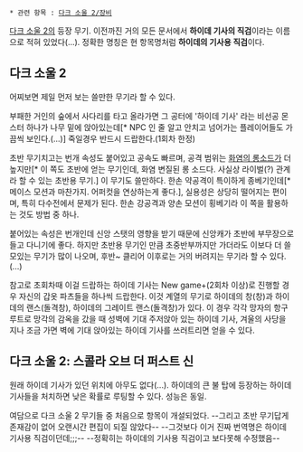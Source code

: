  * 관련 항목 : [[다크 소울 2/장비]]

[[다크 소울 2]]의 등장 무기. 이전까진 거의 모든 문서에서 '''하이데 기사의 직검'''이라는 이름으로 적혀 있었다(...). 정확한 명칭은 현 항목명처럼 '''하이데의 기사용 직검'''이다.

== 다크 소울 2 ==
어찌보면 제일 먼저 보는 쓸만한 무기라 할 수 있다. 

부패한 거인의 숲에서 사다리를 타고 올라가면 그 공터에 '하이데 기사' 라는 비선공 몬스터 하나가 나무 밑에 앉아있는데[* NPC 인 줄 알고 안치고 넘어가는 플레이어들도 가끔씩 보인다.(...)] 죽일경우 반드시 드랍한다.(1회차 한정)

초반 무기치고는 번개 속성도 붙어있고 공속도 빠르며, 공격 범위는 [[화염의 롱소드]]가 더 높지만[* 이 쪽도 초반에 얻는 무기인데, 화염 변질된 롱 소드다. 사실상 라이벌(?) 관계라 할 수 있는 초반용 무기.] 이 무기도 쓸만하다. 한손 약공격이 특이하게 종베기인데[* 메이스 모션과 마찬가지. 어퍼컷을 연상하는게 좋다.], 실용성은 상당히 떨어지는 편이며, 특히 다수전에서 문제가 된다. 한손 강공격과 양손 모션이 횡베기라 이 쪽을 활용하는 것도 방법 중 하나.

붙어있는 속성은 번개인데 신앙 스탯의 영향을 받기 때문에 신앙캐가 초반에 부무장으로 들고 다니기에 좋다. 하지만 초반용 무기인 만큼 초중반부까지만 가더라도 이보다 더 쓸모있는 무기가 많이 나오며, 후반~ 클리어 이후로는 거의 버려지는 무기라 할 수 있다.(...)

참고로 초회차때 이걸 드랍하는 하이데 기사는 New game+(2회차 이상)로 진행할 경우 자신의 갑옷 파츠들을 하나씩 드랍한다. 이것 계열의 무기로 하이데의 창(창)과 하이데의 랜스(돌격창), 하이데의 그레이트 랜스(돌격창)가 있다. 이 경우 각각 망자의 항구 루트로 망각의 감옥을 갔을 때 성벽에 기대 주저앉아 있는 하이데 기사, 겨울의 사당을 지나 조금 가면 벽에 기대 앉아있는 하이데 기사를 쓰러트리면 얻을 수 있다. 

== 다크 소울 2: 스콜라 오브 더 퍼스트 신 ==
원래 하이데 기사가 있던 위치에 아무도 없다(...). 하이데의 큰 불 탑에 등장하는 하이데 기사들을 처치하면 낮은 확률로 루팅할 수 있다. 성능은 동일.

여담으로 다크 소울 2 무기들 중 처음으로 항목이 개설되었다. --그리고 초반 무기답게 존재감이 없어 오랜시간 편집이 되질 않았다-- --그것보다 이거 진짜 번역명은 하이데 기사용 직검이던데;;;-- --정확히는 하이데의 기사용 직검이고 보다못해 수정했음--

